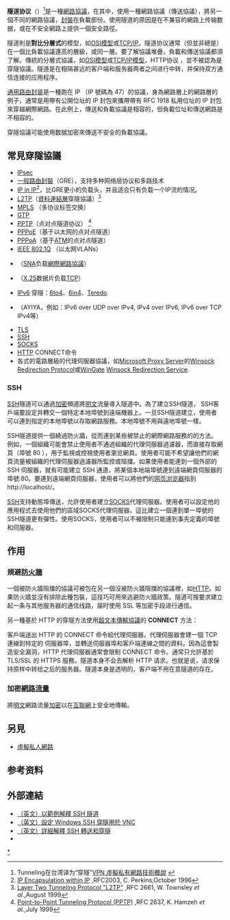 {{noteTA
|1=zh-hans:隧道协议;zh-hant:穿隧協議
|G1=IT
}}
{{IPstack}}
'''隧道协议'''（{{lang-en|Tunneling Protocol}}）<ref>Tunneling在台湾译为“穿隧”[http://avp.toko.edu.tw/docs/class/3/VPN%20%E8%99%9B%E6%93%AC%E7%A7%81%E6%9C%89%E7%B6%B2%E8%B7%AF%E6%8A%80%E8%A1%93%E6%A6%82%E8%AA%AA%28%E7%AA%84%E9%A0%BB%29.pdf VPN 虛擬私有網路技術概說] {{Wayback|url=http://avp.toko.edu.tw/docs/class/3/VPN%20%E8%99%9B%E6%93%AC%E7%A7%81%E6%9C%89%E7%B6%B2%E8%B7%AF%E6%8A%80%E8%A1%93%E6%A6%82%E8%AA%AA%28%E7%AA%84%E9%A0%BB%29.pdf |date=20200331140102 }}</ref>是一種[[網路協議|網路協議]]，在其中，使用一種網路協議（傳送協議），將另一個不同的網路協議，[[封裝_(網路)|封裝]]在負載部份。使用隧道的原因是在不兼容的網路上传输数据，或在不安全網路上提供一個安全路徑。

隧道則是'''對比分層式'''的模型，如[[OSI模型|OSI模型]]或[[TCP/IP|TCP/IP]]。隧道协议通常（但並非總是）在一個比負載協議還高的層級，或同一層。要了解協議堆疊，負載和傳送協議都須了解。傳統的分層式協議，如[[OSI模型|OSI模型]]或[[TCP/IP|TCP/IP模型]]，HTTP协议 ，並不被認為是穿隧協議。隧道是在相隔甚远的客户端和服务器两者之间进行中转，并保持双方通信连接的应用程序。

[[通用路由封装|通用路由封装]]是一種跑在 IP （IP 號碼為 47）的協議，身為網路層上的網路層的例子，通常是用帶有公開位址的 IP 封包來攜帶帶有 RFC 1918 私用位址的 IP 封包來穿越網際網路。在此例上，傳送和負載協議是相容的，但負載位址和傳送網路是不相容的。

穿隧協議可能使用数据加密來傳送不安全的負載協議。

== 常見穿隧協議 == 
* [[IPsec|IPsec]]
* [[一般路由封裝|一般路由封裝]]（GRE），支持多种网络层协议和多路技术
* [[IP_in_IP|IP in IP]]<ref>[http://www.ietf.org/rfc/rfc2003.txt IP Encapsulation within IP] {{Wayback|url=http://www.ietf.org/rfc/rfc2003.txt |date=20210227150214 }},RFC2003, C. Perkins,October 1996</ref>，比GRE更小的负载头，并且适合只有负载一个IP流的情况。
* [[L2TP|L2TP]]（[[資料連結層|資料連結層]]穿隧協議）<ref>[http://www.ietf.org/rfc/rfc2661.txt Layer Two Tunneling Protocol "L2TP"] {{Wayback|url=http://www.ietf.org/rfc/rfc2661.txt |date=20210225162747 }},RFC 2661, W. Townsley ''et al.'',August 1999</ref>
* [[MPLS|MPLS]] （多协议标签交换）
* [[GPRS隧道协议|GTP]]
* [[PPTP|PPTP]]（点对点隧道协议） <ref>[http://www.ietf.org/rfc/rfc2637.txt Point-to-Point Tunneling Protocol (PPTP)] {{Wayback|url=http://www.ietf.org/rfc/rfc2637.txt |date=20210410141513 }},RFC 2637, K. Hamzeh ''et al.'',July 1999</ref>
* [[PPPoE|PPPoE]]（基于以太网的点对点隧道）
* [[PPPoA|PPPoA]]（基于[[异步传输模式|ATM]]的点对点隧道）
* [[IEEE_802.1Q|IEEE 802.1Q]] （以太网VLANs）
* {{tsl|en|DLSw}}（[[SNA|SNA]]负载[[網際網路協議|網際網路協議]]）
* {{tsl|en|XOT}}（[[X.25|X.25]]数据片负载[[传输控制协议|TCP]]）
* [[IPv6|IPv6]] 穿隧：[[6to4|6to4]]、[[6in4|6in4]]、[[Teredo|Teredo]]
* {{tsl|en|Anything In Anything}} （AYIYA，例如：IPv6 over UDP over IPv4, IPv4 over IPv6, IPv6 over TCP IPv4等）
* [[TLS|TLS]]
* [[Secure_Shell|SSH]]
* [[SOCKS|SOCKS]]
* [[HTTP|HTTP]] CONNECT命令
* 各式的電路層級的代理伺服器協議，如[[Microsoft_Proxy_Server|Microsoft Proxy Server]]的[[Winsock_Redirection_Protocol|Winsock Redirection Protocol]]或[[WinGate_(computing)|WinGate]] [[Winsock_Redirection_Service|Winsock Redirection Service]].

=== SSH ===
[[Secure_Shell|SSH]]隧道可以通過[[加密|加密]]頻道將[[明文|明文]]流量導入隧道中。為了建立SSH隧道， SSH客戶端要設定并轉交一個特定本地埠號到遠端機器上。一旦SSH隧道建立，使用者可以連到指定的本地埠號以存取網路服務。本地埠號不用與遠地埠號一樣。

SSH隧道提供一個繞過防火牆，從而連到某些被禁止的網際網路服務的的方法。例如，一個組織可能會禁止使用者不通過組織的代理伺服器過濾器，而直接存取網頁（埠號 80 ），用于監視或控視使用者瀏览網頁。使用者可能不希望讓他們的網頁流量被組織的代理伺服器過濾器所監控或阻擋。如果使用者能連到一個外部的 SSH 伺服器，就有可能建立 SSH 通道，將某個本地端埠號連到遠端網頁伺服器的埠號:80。要連到遠端網頁伺服器，使用者可以將他們的[[网页浏览器|网页浏览器]]指到<nowiki>http://localhost/</nowiki>。

[[Secure_Shell|SSH]]支持動態埠傳送，允許使用者建立[[SOCKS|SOCKS]]代理伺服器。使用者可以設定他的應用程式去使用他們的區域SOCKS代理伺服器。這比建立一個連到單一埠號的SSH隧道更有彈性。使用SOCKS，使用者可以不被限制只能連到事先定義的埠號和伺服器。

== 作用 ==
=== 規避[[防火牆|防火牆]] ===
一個被防火牆阻擋的協議可被包在另一個沒被防火牆阻擋的協議裡，如[[超文本傳輸協議|HTTP]]。如果防火牆並沒有排除此種包裝，這技巧可用來逃避防火牆政策。隧道可按要求建立起一条与其他服务器的通信线路，届时使用 SSL 等加密手段进行通信。

另一種基於 HTTP 的穿隧方法使用[[超文本傳輸協議|超文本傳輸協議]]的 '''CONNECT''' 方法：

客戶端送出 HTTP 的 CONNECT 命令給代理伺服器，代理伺服器會建一個 TCP 連線到特定的 伺服器埠，並轉送伺服器埠和客戶端連線之間的資料。因為這會製造安全漏洞，HTTP 代理伺服器通常會限制 CONNECT 命令。通常只允許基於 TLS/SSL 的 HTTPS 服務。隧道本身不会去解析 HTTP 请求。也就是说，请求保持原样中转给之后的服务器。隧道本身是透明的，客户端不用在意隧道的存在。
=== 加密[[網路流量|網路流量]] ===
將[[明文|明文]]網路流量[[加密|加密]]以在[[互聯網|互聯網]]上安全地傳輸。

== 另見 ==
* [[虛擬私人網路|虛擬私人網路]]

==参考资料==
{{reflist}}

== 外部連結 ==
* [https://web.archive.org/web/20081218172111/http://polishlinux.org/apps/ssh-tunneling-to-bypass-corporate-firewalls/ （英文）以範例解釋 SSH 隧道]
* [http://www.allthingsmarked.com/2006/08/17/how-to-set-up-a-windows-ssh-server-for-vnc-tunneling/ （英文）設定 Windows SSH 穿隧用於 VNC] {{Wayback|url=http://www.allthingsmarked.com/2006/08/17/how-to-set-up-a-windows-ssh-server-for-vnc-tunneling/ |date=20210123213113 }}
* [https://web.archive.org/web/20080829182104/http://securityfocus.com/infocus/1816 （英文）詳細解釋 SSH 轉送和穿隧]
* {{cite web|url=http://blog.jianingy.com/content/ssh隧道技术简介|title= (简体中文) SSH隧道技术应用|deadurl=yes|archiveurl=https://web.archive.org/web/20100407014004/http://blog.jianingy.com/content/ssh%E9%9A%A7%E9%81%93%E6%8A%80%E6%9C%AF%E7%AE%80%E4%BB%8B|archivedate=2010-04-07}}

{{FOLDOC}}

[[Category:穿隧協議|*]]